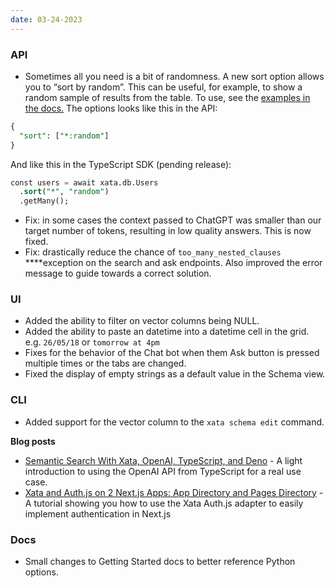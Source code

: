 ```yaml
---
date: 03-24-2023
---
```


### API

- Sometimes all you need is a bit of randomness. A new sort option allows you to “sort by random”. This can be useful, for example, to show a random sample of results from the table. To use, see the [examples in the docs.](https://xata.io/docs/typescript-client/get#sorting-the-results) The options looks like this in the API:

```sql
{
  "sort": ["*:random"]
}
```

And like this in the TypeScript SDK (pending release):

```sql
const users = await xata.db.Users
  .sort("*", "random")
  .getMany();
```

- Fix: in some cases the context passed to ChatGPT was smaller than our target number of tokens, resulting in low quality answers. This is now fixed.
- Fix: drastically reduce the chance of `too_many_nested_clauses` ****exception on the search and ask endpoints. Also improved the error message to guide towards a correct solution.

### UI

- Added the ability to filter on vector columns being NULL.
- Added the ability to paste an datetime into a datetime cell in the grid. e.g. `26/05/18` or `tomorrow at 4pm`
- Fixes for the behavior of the Chat bot when them Ask button is pressed multiple times or the tabs are changed.
- Fixed the display of empty strings as a default value in the Schema view.

### CLI

- Added support for the vector column to the `xata schema edit` command.

**********************Blog posts**********************

- [Semantic Search With Xata, OpenAI, TypeScript, and Deno](https://xata.io/blog/semantic-search-openai-typescript-deno) - A light introduction to using the OpenAI API from TypeScript for a real use case.
- [Xata and Auth.js on 2 Next.js Apps: App Directory and Pages Directory](https://xata.io/blog/xata-authjs-nextjs) - A tutorial showing you how to use the Xata Auth.js adapter to easily implement authentication in Next.js

### Docs

- Small changes to Getting Started docs to better reference Python options.
